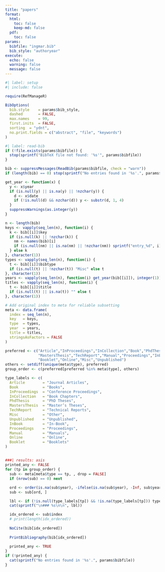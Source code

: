 ```yaml
---
title: "papers"
format:
  html:
    toc: false
    keep-md: false
  pdf:
    toc: false
params:
  bibfile: "ingmar.bib"
  bib_style: "authoryear"
execute:
  echo: false
  warning: false
  message: false
---
```


```r
#| label: setup
#| include: false

require(RefManageR)

BibOptions(
  bib.style    = params$bib_style,
  dashed       = FALSE,
  max.names    = 99,
  first.inits  = FALSE,
  sorting  = "ydnt",
  no.print.fields = c("abstract", "file", "keywords")
)
```

```r
#| label: read-bib
if (!file.exists(params$bibfile)) {
  stop(sprintf("BibTeX file not found: '%s'", params$bibfile))
}

bib <- suppressMessages(ReadBib(params$bibfile, check = "warn"))
if (length(bib) == 0) stop(sprintf("No entries found in '%s'.", params$bibfile))

get_year <- function(x) {
  y <- x$year
  if (is.null(y) || is.na(y) || !nzchar(y)) {
    d <- x$date
    if (!is.null(d) && nzchar(d)) y <- substr(d, 1, 4)
  }
  suppressWarnings(as.integer(y))
}

n <- length(bib)
keys <- vapply(seq_len(n), function(i) {
  k <- bib[[i]]$key
  if (is.null(k) || !nzchar(k)) {
    nm <- names(bib)[i]
    if (is.null(nm) || is.na(nm) || !nzchar(nm)) sprintf("entry_%d", i) else nm
  } else k
}, character(1))
types <- vapply(seq_len(n), function(i) {
  t <- bib[[i]]$bibtype
  if (is.null(t) || !nzchar(t)) "Misc" else t
}, character(1))
years <- vapply(seq_len(n), function(i) get_year(bib[[i]]), integer(1))
titles <- vapply(seq_len(n), function(i) {
  t <- bib[[i]]$title
  if (is.null(t) || is.na(t)) "" else t
}, character(1))

# Add original index to meta for reliable subsetting
meta <- data.frame(
  index = seq_len(n),
  key   = keys,
  type  = types,
  year  = years,
  title = titles,
  stringsAsFactors = FALSE
)

preferred <- c("Article","InProceedings","InCollection","Book","PhdThesis",
               "MastersThesis","TechReport","Manual","Proceedings","InBook",
               "Booklet","Online","Misc","Unpublished")
others <- setdiff(unique(meta$type), preferred)
group_order <- c(preferred[preferred %in% meta$type], others)

type_labels <- c(
  Article        = "Journal Articles",
  Book           = "Books",
  InProceedings  = "Conference Proceedings",
  InCollection   = "Book Chapters",
  PhdThesis      = "PhD Theses",
  MastersThesis  = "Master’s Theses",
  TechReport     = "Technical Reports",
  Misc           = "Other",
  Unpublished    = "Unpublished",
  InBook         = "In-Book",
  Proceedings    = "Proceedings",
  Manual         = "Manuals",
  Online         = "Online",
  Booklet        = "Booklets"
)
```

## 

```r
###| results: asis
printed_any <- FALSE
for (tp in group_order) {
  sub <- meta[meta$type == tp, , drop = FALSE]
  if (nrow(sub) == 0) next

  ord <- order(is.na(sub$year), -ifelse(is.na(sub$year), -Inf, sub$year), sub$title)
  sub <- sub[ord, ]

  lbl <- if (!is.null(type_labels[tp]) && !is.na(type_labels[tp])) type_labels[tp] else tp
  cat(sprintf("\n### %s\n\n", lbl))

  idx_ordered <- sub$index
  # print(length(idx_ordered))
  
  NoCite(bib[idx_ordered])
  
  PrintBibliography(bib[idx_ordered])
  
  printed_any <- TRUE
}
if (!printed_any) {
  cat(sprintf("No entries found in '%s'.", params$bibfile))
}
```
